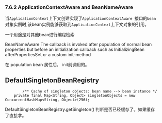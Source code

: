 ### 7.6.2 ApplicationContextAware and BeanNameAware

当`ApplicationContext`上下文创建实现了`ApplicationContextAware `接口的`bean`对象实例时,该bean实例能够获取到`ApplicationContext`上下文对象的引用。

一个用途是对其他bean进行编程检索

BeanNameAware
The callback is invoked after population of normal bean properties but before an initialization callback such as InitializingBean afterPropertiesSet or a custom init-method

在 population bean 属性后， init前调用的。

## DefaultSingletonBeanRegistry

```
        /** Cache of singleton objects: bean name --> bean instance */
	private final Map<String, Object> singletonObjects = new ConcurrentHashMap<String, Object>(256);
```

DefaultSingletonBeanRegistry.getSingleton() 判断是否已经缓存了。如果缓存了直接拿。
